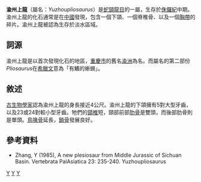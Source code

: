 {{Automatic taxobox
| taxon = Yuzhoupliosaurus
| fossil_range = [[侏儸紀|侏儸紀]]中期
| image = 
| image_caption = 
| authority = [[张奕宏|Zhang]], 1985
| subdivision_ranks = 種
| subdivision =
* '''澄江渝州上龍 ''Y. chengjiangensis''''' <small>([[模式種|模式種]])</small><br/><small>[[张奕宏|Zhang]], 1985</small>
}}

'''渝州上龍'''（屬名：''Yuzhoupliosaurus''）是[[蛇頸龍目|蛇頸龍目]]的一屬，生存於[[侏儸紀|侏儸紀]]中期。渝州上龍的化石通常是在[[中國|中國]]發現，包含一個下頜、一個脊椎骨、以及一個[[胸帶|胸帶]]的碎片。渝州上龍被認為生存於淡水區域。

==詞源==
渝州上龍是以首次發現化石的地區，[[重慶市|重慶市]]的舊名[[渝洲|渝洲]]為名。而屬名的第二部份''Pliosaurus''在[[希臘文|希臘文]]意為「有鰭的蜥蜴」。

==敘述==
[[古生物學家|古生物學家]]認為渝州上龍的身長接近4公尺。渝州上龍的下頜擁有5對大型牙齒，以及23或24對較小型牙齒。牠們的[[頸椎|頸椎]]短，頸部前部[[肋骨|肋骨]]是雙頭，而後部肋骨則是單頭。[[鳥喙骨|鳥喙骨]]延長，[[鎖骨|鎖骨]]發展良好。

==參考資料==
*Zhang, Y (1985), A new plesiosaur from Middle Jurassic of Sichuan Basin. Vertebrata PalAsiatica 23: 235-240. Yuzhoupliosaurus
{{Taxonbar|from=Q988113}}

[[Category:上龍亞目|Y]]
[[Category:侏羅紀爬行動物|Y]]
[[Category:1985年描述的分类群|Y]]